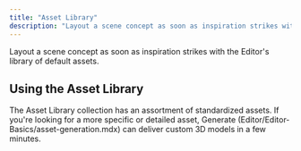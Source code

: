 ```yaml
---
title: "Asset Library"
description: "Layout a scene concept as soon as inspiration strikes with the Editor's library of default assets."
---
```


Layout a scene concept as soon as inspiration strikes with the Editor's library of default assets.

## Using the Asset Library

The Asset Library collection has an assortment of standardized assets. If you're looking for a more specific or detailed asset, Generate (Editor/Editor-Basics/asset-generation.mdx) can deliver custom 3D models in a few minutes. &#x20;

<AccordionGroup>
  <Accordion title="Accessing the Asset Library" defaultOpen={false} />

  <Accordion title="Adding library assets to a scene" defaultOpen={false} />
</AccordionGroup>

##